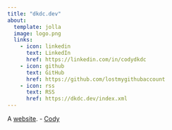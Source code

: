 ```yaml
---
title: "dkdc.dev"
about:
  template: jolla
  image: logo.png
  links:
    - icon: linkedin
      text: LinkedIn
      href: https://linkedin.com/in/codydkdc
    - icon: github
      text: GitHub
      href: https://github.com/lostmygithubaccount
    - icon: rss
      text: RSS
      href: https://dkdc.dev/index.xml
---
```


A [website](https://dkdc.dev). - [Cody](about.qmd)
